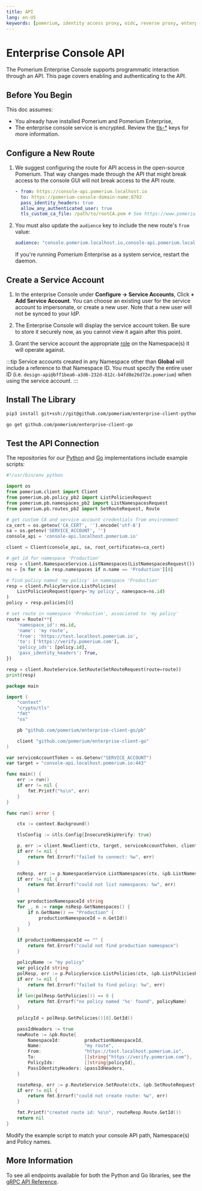 ```yaml
---
title: API
lang: en-US
keywords: [pomerium, identity access proxy, oidc, reverse proxy, enterprise, console, api, python, go]
---
```



# Enterprise Console API

The Pomerium Enterprise Console supports programmatic interaction through an API. This page covers enabling and authenticating to the API.

## Before You Begin

This doc assumes:
 - You already have installed Pomerium and Pomerium Enterprise,
 - The enterprise console service is encrypted. Review the [tls-*] keys for more information.

## Configure a New Route

1. We suggest configuring the route for API access in the open-source Pomerium. That way changes made through the API that might break access to the console GUI will not break access to the API route.

    ```yaml
    - from: https://console-api.pomerium.localhost.io
      to: https://pomerium-console-domain-name:8702
      pass_identity_headers: true
      allow_any_authenticated_user: true
      tls_custom_ca_file: /path/to/rootCA.pem # See https://www.pomerium.com/reference/#tls-custom-certificate-authority
    ```

1. You must also update the `audience` key to include the new route's `from` value:

	```yaml
	audience: "console.pomerium.localhost.io,console-api.pomerium.localhost.io"
	```

	If you're running Pomerium Enterprise as a system service, restart the daemon.


## Create a Service Account

1. In the enterprise Console under **Configure -> Service Accounts**, Click **+ Add Service Account**. You can choose an existing user for the service account to impersonate, or create a new user. Note that a new user will not be synced to your IdP.

1. The Enterprise Console will display the service account token. Be sure to store it securely now, as you cannot view it again after this point.

1. Grant the service account the appropriate [role](/docs/enterprise/concepts#rbac-for-enterprise-console-users) on the Namespace(s) it will operate against.

:::tip
Service accounts created in any Namespace other than **Global** will include a reference to that Namespace ID. You must specify the entire user ID (i.e. `design-api@bff1bea6-a3d6-232d-812c-b4fd8e26d72e.pomerium`) when using the service account.
:::

## Install The Library

<Tabs>
<TabItem value="Python" label="Python">

```bash
pip3 install git+ssh://git@github.com/pomerium/enterprise-client-python.git
```

</TabItem>
<TabItem value="Go" label="Go">

```bash
go get github.com/pomerium/enterprise-client-go
```

</TabItem>
</Tabs>

## Test the API Connection

The repositories for our [Python][client-py] and [Go][client-go] implementations include example scripts:

<Tabs>
<TabItem value="Python" label="Python">

```python
#!/usr/bin/env python

import os
from pomerium.client import Client
from pomerium.pb.policy_pb2 import ListPoliciesRequest
from pomerium.pb.namespaces_pb2 import ListNamespacesRequest
from pomerium.pb.routes_pb2 import SetRouteRequest, Route

# get custom CA and service account credentials from environment
ca_cert = os.getenv('CA_CERT', '').encode('utf-8')
sa = os.getenv('SERVICE_ACCOUNT', '')
console_api = 'console-api.localhost.pomerium.io'

client = Client(console_api, sa, root_certificates=ca_cert)

# get id for namespace 'Production'
resp = client.NamespaceService.ListNamespaces(ListNamespacesRequest())
ns = [n for n in resp.namespaces if n.name == 'Production'][0]

# find policy named 'my policy' in namespace 'Production'
resp = client.PolicyService.ListPolicies(
    ListPoliciesRequest(query='my policy', namespace=ns.id)
)
policy = resp.policies[0]

# set route in namespace 'Production', associated to 'my policy'
route = Route(**{
    'namespace_id': ns.id,
    'name': 'my route',
    'from': 'https://test.localhost.pomerium.io',
    'to': ['https://verify.pomerium.com'],
    'policy_ids': [policy.id],
    'pass_identity_headers': True,
})

resp = client.RouteService.SetRoute(SetRouteRequest(route=route))
print(resp)
```

</TabItem>
<TabItem value="Go" label="Go">

```go
package main

import (
	"context"
	"crypto/tls"
	"fmt"
	"os"

	pb "github.com/pomerium/enterprise-client-go/pb"

	client "github.com/pomerium/enterprise-client-go"
)

var serviceAccountToken = os.Getenv("SERVICE_ACCOUNT")
var target = "console-api.localhost.pomerium.io:443"

func main() {
	err := run()
	if err != nil {
		fmt.Printf("%s\n", err)
	}
}

func run() error {

	ctx := context.Background()

	tlsConfig := &tls.Config{InsecureSkipVerify: true}

	p, err := client.NewClient(ctx, target, serviceAccountToken, client.WithTlsConfig(tlsConfig))
	if err != nil {
		return fmt.Errorf("failed to connect: %w", err)
	}

	nsResp, err := p.NamespaceService.ListNamespaces(ctx, &pb.ListNamespacesRequest{})
	if err != nil {
		return fmt.Errorf("could not list namespaces: %w", err)
	}

	var productionNamespaceId string
	for _, n := range nsResp.GetNamespaces() {
		if n.GetName() == "Production" {
			productionNamespaceId = n.GetId()
		}
	}

	if productionNamespaceId == "" {
		return fmt.Errorf("could not find production namespace")
	}

	policyName := "my policy"
	var policyId string
	polResp, err := p.PolicyService.ListPolicies(ctx, &pb.ListPoliciesRequest{Namespace: productionNamespaceId, Query: &policyName})
	if err != nil {
		return fmt.Errorf("failed to find policy: %w", err)
	}
	if len(polResp.GetPolicies()) == 0 {
		return fmt.Errorf("no policy named '%s' found", policyName)
	}

	policyId = polResp.GetPolicies()[0].GetId()

	passIdHeaders := true
	newRoute := &pb.Route{
		NamespaceId:         productionNamespaceId,
		Name:                "my route",
		From:                "https://test.localhost.pomerium.io",
		To:                  []string{"https://verify.pomerium.com"},
		PolicyIds:           []string{policyId},
		PassIdentityHeaders: &passIdHeaders,
	}

	routeResp, err := p.RouteService.SetRoute(ctx, &pb.SetRouteRequest{Route: newRoute})
	if err != nil {
		return fmt.Errorf("could not create route: %w", err)
	}

	fmt.Printf("created route id: %s\n", routeResp.Route.GetId())
	return nil
}
```
</TabItem>
</Tabs>

Modify the example script to match your console API path, Namespace(s) and Policy names.

[tls-*]: /docs/enterprise/reference/config.md#tls-ca
[client-py]: https://github.com/pomerium/enterprise-client-python
[client-go]: https://github.com/pomerium/enterprise-client-go

## More Information

To see all endpoints available for both the Python and Go libraries, see the [gRPC API Reference](https://github.com/pomerium/enterprise-client/blob/update_docs_template/API.md).